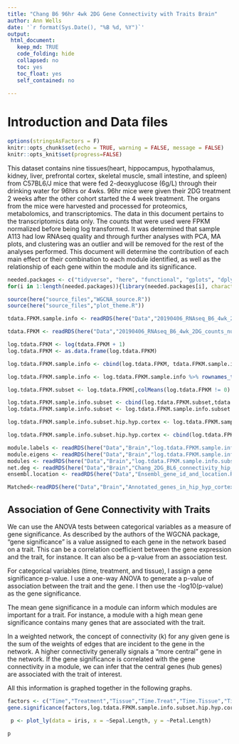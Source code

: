 ```yaml
---
title: "Chang B6 96hr 4wk 2DG Gene Connectivity with Traits Brain"
author: Ann Wells
date: '`r format(Sys.Date(), "%B %d, %Y")`'
output:
 html_document:
   keep_md: TRUE
   code_folding: hide
   collapsed: no
   toc: yes
   toc_float: yes
   self_contained: no
   
---
```


<link rel="stylesheet" type="text/css" href="https://cdn.datatables.net/1.10.5/css/jquery.dataTables.min.css">
<script src="https://code.jquery.com/jquery-2.1.2.min.js"></script>
<script src="https://cdn.datatables.net/1.10.5/js/jquery.dataTables.min.js"></script>

<script type="text/javascript">
         $(document).ready(function() {
             $("table").DataTable();
         } );
</script>

# Introduction and Data files

```r
options(stringsAsFactors = F)
knitr::opts_chunk$set(echo = TRUE, warning = FALSE, message = FALSE)
knitr::opts_knit$set(progress=FALSE)
```

This dataset contains nine tissues(heart, hippocampus, hypothalamus, kidney, liver, prefrontal cortex, skeletal muscle, small intestine, and spleen) from C57BL6/J mice that were fed 2-deoxyglucose (6g/L) through their drinking water for 96hrs or 4wks. 96hr mice were given their 2DG treatment 2 weeks after the other cohort started the 4 week treatment. The organs from the mice were harvested and processed for proteomics, metabolomics, and transcriptomics. The data in this document pertains to the transcriptomics data only. The counts that were used were FPKM normalized before being log transformed. It was determined that sample A113 had low RNAseq quality and through further analyses with PCA, MA plots, and clustering was an outlier and will be removed for the rest of the analyses performed. This document will determine the contribution of each main effect or their combination to each module identified, as well as the relationship of each gene within the module and its significance.

```r
needed.packages <- c("tidyverse", "here", "functional", "gplots", "dplyr", "GeneOverlap", "R.utils", "reshape2","magrittr","data.table", "RColorBrewer","preprocessCore", "ARTool","emmeans", "phia", "gProfileR", "WGCNA","plotly", "pheatmap","cowplot","downloadthis")
for(i in 1:length(needed.packages)){library(needed.packages[i], character.only = TRUE)}

source(here("source_files","WGCNA_source.R"))
source(here("source_files","plot_theme.R"))

```

```r
tdata.FPKM.sample.info <- readRDS(here("Data","20190406_RNAseq_B6_4wk_2DG_counts_phenotypes.RData"))

tdata.FPKM <- readRDS(here("Data","20190406_RNAseq_B6_4wk_2DG_counts_numeric.RData"))

log.tdata.FPKM <- log(tdata.FPKM + 1)
log.tdata.FPKM <- as.data.frame(log.tdata.FPKM)

log.tdata.FPKM.sample.info <- cbind(log.tdata.FPKM, tdata.FPKM.sample.info[,27238:27240])

log.tdata.FPKM.sample.info <- log.tdata.FPKM.sample.info %>% rownames_to_column() %>% filter(rowname != "A113") %>% column_to_rownames()

log.tdata.FPKM.subset <- log.tdata.FPKM[,colMeans(log.tdata.FPKM != 0) > 0.5] 

log.tdata.FPKM.sample.info.subset <- cbind(log.tdata.FPKM.subset,tdata.FPKM.sample.info[,27238:27240])
log.tdata.FPKM.sample.info.subset <- log.tdata.FPKM.sample.info.subset %>% rownames_to_column() %>% filter(rowname != "A113") %>% column_to_rownames()

log.tdata.FPKM.sample.info.subset.hip.hyp.cortex <- log.tdata.FPKM.sample.info.subset %>% rownames_to_column() %>% filter(Tissue %in% c("Hippocampus","Hypothanamus","Pre-frontal Cortex")) %>% column_to_rownames()

log.tdata.FPKM.sample.info.subset.hip.hyp.cortex <- cbind(log.tdata.FPKM.sample.info.subset.hip.hyp.cortex, Time.Treat = paste(log.tdata.FPKM.sample.info.subset.hip.hyp.cortex$Time, log.tdata.FPKM.sample.info.subset.hip.hyp.cortex$Treatment), Time.Tissue = paste(log.tdata.FPKM.sample.info.subset.hip.hyp.cortex$Time, log.tdata.FPKM.sample.info.subset.hip.hyp.cortex$Tissue), Tissue.Treat = paste(log.tdata.FPKM.sample.info.subset.hip.hyp.cortex$Tissue, log.tdata.FPKM.sample.info.subset.hip.hyp.cortex$Treatment), Time.Treat.Tissue = paste(log.tdata.FPKM.sample.info.subset.hip.hyp.cortex$Time, log.tdata.FPKM.sample.info.subset.hip.hyp.cortex$Treatment, log.tdata.FPKM.sample.info.subset.hip.hyp.cortex$Tissue))

module.labels <- readRDS(here("Data","Brain","log.tdata.FPKM.sample.info.subset.hip.hyp.cortex.WGCNA.module.labels.RData"))
module.eigens <- readRDS(here("Data","Brain","log.tdata.FPKM.sample.info.subset.hip.hyp.cortex.WGCNA.module.eigens.RData"))
modules <- readRDS(here("Data","Brain","log.tdata.FPKM.sample.info.subset.hip.hyp.cortex.WGCNA.module.membership.RData"))
net.deg <- readRDS(here("Data","Brain","Chang_2DG_BL6_connectivity_hip_hyp_cortex.RData"))
ensembl.location <- readRDS(here("Data","Ensembl_gene_id_and_location.RData"))

Matched<-readRDS(here("Data","Brain","Annotated_genes_in_hip_hyp_cortex_WGCNA_Chang_B6_96hr_4wk.RData"))

```

## Association of Gene Connectivity with Traits {.tabset .tabset-fade .tabset-pills}

We can use the ANOVA tests between categorical variables as a measure of gene significance. As described by the authors of the WGCNA package, “gene significance” is a value assigned to each gene in the network based on a trait. This can be a correlation coefficient between the gene expression and the trait, for instance. It can also be a p-value from an association test.

For categorical variables (time, treatment, and tissue), I assign a gene significance p-value. I use a one-way ANOVA to generate a p-value of association between the trait and the gene. I then use the -log10(p-value) as the gene significance.

The mean gene significance in a module can inform which modules are important for a trait. For instance, a module with a high mean gene significance contains many genes that are associated with the trait.

In a weighted network, the concept of connectivity (k) for any given gene is the sum of the weights of edges that are incident to the gene in the network. A higher connectivity generally signals a “more central” gene in the network. If the gene significance is correlated with the gene connectivity in a module, we can infer that the central genes (hub genes) are associated with the trait of interest.

All this information is graphed together in the following graphs.

```r
factors <- c("Time","Treatment","Tissue","Time.Treat","Time.Tissue","Tissue.Treat","Time.Treat.Tissue")
gene.significance(factors,log.tdata.FPKM.sample.info.subset.hip.hyp.cortex, modules)
```

```r
 p <- plot_ly(data = iris, x = ~Sepal.Length, y = ~Petal.Length)

p
```